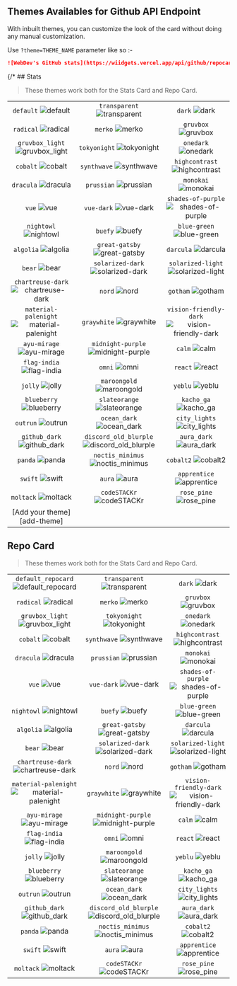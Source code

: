 ## Themes Availables for Github API Endpoint




With inbuilt themes, you can customize the look of the card without doing any manual customization.

Use `?theme=THEME_NAME` parameter like so :-

```md
![WebDev's GitHub stats](https://wiidgets.vercel.app/api/github/repocard?owner=dscjisu&repo=WebDev&theme=transparent)
```

{/* ## Stats

> These themes work both for the Stats Card and Repo Card.

| | | |
| :--: | :--: | :--: |
| `default` ![default][default] | `transparent` ![transparent][transparent] | `dark` ![dark][dark] |
| `radical` ![radical][radical] | `merko` ![merko][merko] | `gruvbox` ![gruvbox][gruvbox] |
| `gruvbox_light` ![gruvbox_light][gruvbox_light] | `tokyonight` ![tokyonight][tokyonight] | `onedark` ![onedark][onedark] |
| `cobalt` ![cobalt][cobalt] | `synthwave` ![synthwave][synthwave] | `highcontrast` ![highcontrast][highcontrast] |
| `dracula` ![dracula][dracula] | `prussian` ![prussian][prussian] | `monokai` ![monokai][monokai] |
| `vue` ![vue][vue] | `vue-dark` ![vue-dark][vue-dark] | `shades-of-purple` ![shades-of-purple][shades-of-purple] |
| `nightowl` ![nightowl][nightowl] | `buefy` ![buefy][buefy] | `blue-green` ![blue-green][blue-green] |
| `algolia` ![algolia][algolia] | `great-gatsby` ![great-gatsby][great-gatsby] | `darcula` ![darcula][darcula] |
| `bear` ![bear][bear] | `solarized-dark` ![solarized-dark][solarized-dark] | `solarized-light` ![solarized-light][solarized-light] |
| `chartreuse-dark` ![chartreuse-dark][chartreuse-dark] | `nord` ![nord][nord] | `gotham` ![gotham][gotham] |
| `material-palenight` ![material-palenight][material-palenight] | `graywhite` ![graywhite][graywhite] | `vision-friendly-dark` ![vision-friendly-dark][vision-friendly-dark] |
| `ayu-mirage` ![ayu-mirage][ayu-mirage] | `midnight-purple` ![midnight-purple][midnight-purple] | `calm` ![calm][calm] |
| `flag-india` ![flag-india][flag-india] | `omni` ![omni][omni] | `react` ![react][react] |
| `jolly` ![jolly][jolly] | `maroongold` ![maroongold][maroongold] | `yeblu` ![yeblu][yeblu] |
| `blueberry` ![blueberry][blueberry] | `slateorange` ![slateorange][slateorange] | `kacho_ga` ![kacho_ga][kacho_ga] |
| `outrun` ![outrun][outrun] | `ocean_dark` ![ocean_dark][ocean_dark] | `city_lights` ![city_lights][city_lights] |
| `github_dark` ![github_dark][github_dark] | `discord_old_blurple` ![discord_old_blurple][discord_old_blurple] | `aura_dark` ![aura_dark][aura_dark] |
| `panda` ![panda][panda] | `noctis_minimus` ![noctis_minimus][noctis_minimus] | `cobalt2` ![cobalt2][cobalt2] |
| `swift` ![swift][swift] | `aura` ![aura][aura] | `apprentice` ![apprentice][apprentice] |
| `moltack` ![moltack][moltack] | `codeSTACKr` ![codeSTACKr][codeSTACKr] | `rose_pine` ![rose_pine][rose_pine] |
| [Add your theme][add-theme] | | | */}

## Repo Card

> These themes work both for the Stats Card and Repo Card.

| | | |
| :--: | :--: | :--: |
| `default_repocard` ![default_repocard][default_repocard_repo] | `transparent` ![transparent][transparent_repo] | `dark` ![dark][dark_repo] |
| `radical` ![radical][radical_repo] | `merko` ![merko][merko_repo] | `gruvbox` ![gruvbox][gruvbox_repo] |
| `gruvbox_light` ![gruvbox_light][gruvbox_light_repo] | `tokyonight` ![tokyonight][tokyonight_repo] | `onedark` ![onedark][onedark_repo] |
| `cobalt` ![cobalt][cobalt_repo] | `synthwave` ![synthwave][synthwave_repo] | `highcontrast` ![highcontrast][highcontrast_repo] |
| `dracula` ![dracula][dracula_repo] | `prussian` ![prussian][prussian_repo] | `monokai` ![monokai][monokai_repo] |
| `vue` ![vue][vue_repo] | `vue-dark` ![vue-dark][vue-dark_repo] | `shades-of-purple` ![shades-of-purple][shades-of-purple_repo] |
| `nightowl` ![nightowl][nightowl_repo] | `buefy` ![buefy][buefy_repo] | `blue-green` ![blue-green][blue-green_repo] |
| `algolia` ![algolia][algolia_repo] | `great-gatsby` ![great-gatsby][great-gatsby_repo] | `darcula` ![darcula][darcula_repo] |
| `bear` ![bear][bear_repo] | `solarized-dark` ![solarized-dark][solarized-dark_repo] | `solarized-light` ![solarized-light][solarized-light_repo] |
| `chartreuse-dark` ![chartreuse-dark][chartreuse-dark_repo] | `nord` ![nord][nord_repo] | `gotham` ![gotham][gotham_repo] |
| `material-palenight` ![material-palenight][material-palenight_repo] | `graywhite` ![graywhite][graywhite_repo] | `vision-friendly-dark` ![vision-friendly-dark][vision-friendly-dark_repo] |
| `ayu-mirage` ![ayu-mirage][ayu-mirage_repo] | `midnight-purple` ![midnight-purple][midnight-purple_repo] | `calm` ![calm][calm_repo] |
| `flag-india` ![flag-india][flag-india_repo] | `omni` ![omni][omni_repo] | `react` ![react][react_repo] |
| `jolly` ![jolly][jolly_repo] | `maroongold` ![maroongold][maroongold_repo] | `yeblu` ![yeblu][yeblu_repo] |
| `blueberry` ![blueberry][blueberry_repo] | `slateorange` ![slateorange][slateorange_repo] | `kacho_ga` ![kacho_ga][kacho_ga_repo] |
| `outrun` ![outrun][outrun_repo] | `ocean_dark` ![ocean_dark][ocean_dark_repo] | `city_lights` ![city_lights][city_lights_repo] |
| `github_dark` ![github_dark][github_dark_repo] | `discord_old_blurple` ![discord_old_blurple][discord_old_blurple_repo] | `aura_dark` ![aura_dark][aura_dark_repo] |
| `panda` ![panda][panda_repo] | `noctis_minimus` ![noctis_minimus][noctis_minimus_repo] | `cobalt2` ![cobalt2][cobalt2_repo] |
| `swift` ![swift][swift_repo] | `aura` ![aura][aura_repo] | `apprentice` ![apprentice][apprentice_repo] |
| `moltack` ![moltack][moltack_repo] | `codeSTACKr` ![codeSTACKr][codeSTACKr_repo] | `rose_pine` ![rose_pine][rose_pine_repo] |


[default]: https://wiidgets.vercel.app/api/github/repocard?owner=dscjisu&repo=WebDev&theme=default
[default_repocard]: https://wiidgets.vercel.app/api/github/repocard?owner=dscjisu&repo=WebDev&theme=default_repocard
[transparent]: https://wiidgets.vercel.app/api/github/repocard?owner=dscjisu&repo=WebDev&theme=transparent
[dark]: https://wiidgets.vercel.app/api/github/repocard?owner=dscjisu&repo=WebDev&theme=dark
[radical]: https://wiidgets.vercel.app/api/github/repocard?owner=dscjisu&repo=WebDev&theme=radical
[merko]: https://wiidgets.vercel.app/api/github/repocard?owner=dscjisu&repo=WebDev&theme=merko
[gruvbox]: https://wiidgets.vercel.app/api/github/repocard?owner=dscjisu&repo=WebDev&theme=gruvbox
[gruvbox_light]: https://wiidgets.vercel.app/api/github/repocard?owner=dscjisu&repo=WebDev&theme=gruvbox_light
[tokyonight]: https://wiidgets.vercel.app/api/github/repocard?owner=dscjisu&repo=WebDev&theme=tokyonight
[onedark]: https://wiidgets.vercel.app/api/github/repocard?owner=dscjisu&repo=WebDev&theme=onedark
[cobalt]: https://wiidgets.vercel.app/api/github/repocard?owner=dscjisu&repo=WebDev&theme=cobalt
[synthwave]: https://wiidgets.vercel.app/api/github/repocard?owner=dscjisu&repo=WebDev&theme=synthwave
[highcontrast]: https://wiidgets.vercel.app/api/github/repocard?owner=dscjisu&repo=WebDev&theme=highcontrast
[dracula]: https://wiidgets.vercel.app/api/github/repocard?owner=dscjisu&repo=WebDev&theme=dracula
[prussian]: https://wiidgets.vercel.app/api/github/repocard?owner=dscjisu&repo=WebDev&theme=prussian
[monokai]: https://wiidgets.vercel.app/api/github/repocard?owner=dscjisu&repo=WebDev&theme=monokai
[vue]: https://wiidgets.vercel.app/api/github/repocard?owner=dscjisu&repo=WebDev&theme=vue
[vue-dark]: https://wiidgets.vercel.app/api/github/repocard?owner=dscjisu&repo=WebDev&theme=vue-dark
[shades-of-purple]: https://wiidgets.vercel.app/api/github/repocard?owner=dscjisu&repo=WebDev&theme=shades-of-purple
[nightowl]: https://wiidgets.vercel.app/api/github/repocard?owner=dscjisu&repo=WebDev&theme=nightowl
[buefy]: https://wiidgets.vercel.app/api/github/repocard?owner=dscjisu&repo=WebDev&theme=buefy
[blue-green]: https://wiidgets.vercel.app/api/github/repocard?owner=dscjisu&repo=WebDev&theme=blue-green
[algolia]: https://wiidgets.vercel.app/api/github/repocard?owner=dscjisu&repo=WebDev&theme=algolia
[great-gatsby]: https://wiidgets.vercel.app/api/github/repocard?owner=dscjisu&repo=WebDev&theme=great-gatsby
[darcula]: https://wiidgets.vercel.app/api/github/repocard?owner=dscjisu&repo=WebDev&theme=darcula
[bear]: https://wiidgets.vercel.app/api/github/repocard?owner=dscjisu&repo=WebDev&theme=bear
[solarized-dark]: https://wiidgets.vercel.app/api/github/repocard?owner=dscjisu&repo=WebDev&theme=solarized-dark
[solarized-light]: https://wiidgets.vercel.app/api/github/repocard?owner=dscjisu&repo=WebDev&theme=solarized-light
[chartreuse-dark]: https://wiidgets.vercel.app/api/github/repocard?owner=dscjisu&repo=WebDev&theme=chartreuse-dark
[nord]: https://wiidgets.vercel.app/api/github/repocard?owner=dscjisu&repo=WebDev&theme=nord
[gotham]: https://wiidgets.vercel.app/api/github/repocard?owner=dscjisu&repo=WebDev&theme=gotham
[material-palenight]: https://wiidgets.vercel.app/api/github/repocard?owner=dscjisu&repo=WebDev&theme=material-palenight
[graywhite]: https://wiidgets.vercel.app/api/github/repocard?owner=dscjisu&repo=WebDev&theme=graywhite
[vision-friendly-dark]: https://wiidgets.vercel.app/api/github/repocard?owner=dscjisu&repo=WebDev&theme=vision-friendly-dark
[ayu-mirage]: https://wiidgets.vercel.app/api/github/repocard?owner=dscjisu&repo=WebDev&theme=ayu-mirage
[midnight-purple]: https://wiidgets.vercel.app/api/github/repocard?owner=dscjisu&repo=WebDev&theme=midnight-purple
[calm]: https://wiidgets.vercel.app/api/github/repocard?owner=dscjisu&repo=WebDev&theme=calm
[flag-india]: https://wiidgets.vercel.app/api/github/repocard?owner=dscjisu&repo=WebDev&theme=flag-india
[omni]: https://wiidgets.vercel.app/api/github/repocard?owner=dscjisu&repo=WebDev&theme=omni
[react]: https://wiidgets.vercel.app/api/github/repocard?owner=dscjisu&repo=WebDev&theme=react
[jolly]: https://wiidgets.vercel.app/api/github/repocard?owner=dscjisu&repo=WebDev&theme=jolly
[maroongold]: https://wiidgets.vercel.app/api/github/repocard?owner=dscjisu&repo=WebDev&theme=maroongold
[yeblu]: https://wiidgets.vercel.app/api/github/repocard?owner=dscjisu&repo=WebDev&theme=yeblu
[blueberry]: https://wiidgets.vercel.app/api/github/repocard?owner=dscjisu&repo=WebDev&theme=blueberry
[slateorange]: https://wiidgets.vercel.app/api/github/repocard?owner=dscjisu&repo=WebDev&theme=slateorange
[kacho_ga]: https://wiidgets.vercel.app/api/github/repocard?owner=dscjisu&repo=WebDev&theme=kacho_ga
[outrun]: https://wiidgets.vercel.app/api/github/repocard?owner=dscjisu&repo=WebDev&theme=outrun
[ocean_dark]: https://wiidgets.vercel.app/api/github/repocard?owner=dscjisu&repo=WebDev&theme=ocean_dark
[city_lights]: https://wiidgets.vercel.app/api/github/repocard?owner=dscjisu&repo=WebDev&theme=city_lights
[github_dark]: https://wiidgets.vercel.app/api/github/repocard?owner=dscjisu&repo=WebDev&theme=github_dark
[discord_old_blurple]: https://wiidgets.vercel.app/api/github/repocard?owner=dscjisu&repo=WebDev&theme=discord_old_blurple
[aura_dark]: https://wiidgets.vercel.app/api/github/repocard?owner=dscjisu&repo=WebDev&theme=aura_dark
[panda]: https://wiidgets.vercel.app/api/github/repocard?owner=dscjisu&repo=WebDev&theme=panda
[noctis_minimus]: https://wiidgets.vercel.app/api/github/repocard?owner=dscjisu&repo=WebDev&theme=noctis_minimus
[cobalt2]: https://wiidgets.vercel.app/api/github/repocard?owner=dscjisu&repo=WebDev&theme=cobalt2
[swift]: https://wiidgets.vercel.app/api/github/repocard?owner=dscjisu&repo=WebDev&theme=swift
[aura]: https://wiidgets.vercel.app/api/github/repocard?owner=dscjisu&repo=WebDev&theme=aura
[apprentice]: https://wiidgets.vercel.app/api/github/repocard?owner=dscjisu&repo=WebDev&theme=apprentice
[moltack]: https://wiidgets.vercel.app/api/github/repocard?owner=dscjisu&repo=WebDev&theme=moltack
[codeSTACKr]: https://wiidgets.vercel.app/api/github/repocard?owner=dscjisu&repo=WebDev&theme=codeSTACKr
[rose_pine]: https://wiidgets.vercel.app/api/github/repocard?owner=dscjisu&repo=WebDev&theme=rose_pine


[default_repo]: https://wiidgets.vercel.app/api/github/repocard?owner=dscjisu&repo=WebDev&theme=default
[default_repocard_repo]: https://wiidgets.vercel.app/api/github/repocard?owner=dscjisu&repo=WebDev&theme=default_repocard
[transparent_repo]: https://wiidgets.vercel.app/api/github/repocard?owner=dscjisu&repo=WebDev&theme=transparent
[dark_repo]: https://wiidgets.vercel.app/api/github/repocard?owner=dscjisu&repo=WebDev&theme=dark
[radical_repo]: https://wiidgets.vercel.app/api/github/repocard?owner=dscjisu&repo=WebDev&theme=radical
[merko_repo]: https://wiidgets.vercel.app/api/github/repocard?owner=dscjisu&repo=WebDev&theme=merko
[gruvbox_repo]: https://wiidgets.vercel.app/api/github/repocard?owner=dscjisu&repo=WebDev&theme=gruvbox
[gruvbox_light_repo]: https://wiidgets.vercel.app/api/github/repocard?owner=dscjisu&repo=WebDev&theme=gruvbox_light
[tokyonight_repo]: https://wiidgets.vercel.app/api/github/repocard?owner=dscjisu&repo=WebDev&theme=tokyonight
[onedark_repo]: https://wiidgets.vercel.app/api/github/repocard?owner=dscjisu&repo=WebDev&theme=onedark
[cobalt_repo]: https://wiidgets.vercel.app/api/github/repocard?owner=dscjisu&repo=WebDev&theme=cobalt
[synthwave_repo]: https://wiidgets.vercel.app/api/github/repocard?owner=dscjisu&repo=WebDev&theme=synthwave
[highcontrast_repo]: https://wiidgets.vercel.app/api/github/repocard?owner=dscjisu&repo=WebDev&theme=highcontrast
[dracula_repo]: https://wiidgets.vercel.app/api/github/repocard?owner=dscjisu&repo=WebDev&theme=dracula
[prussian_repo]: https://wiidgets.vercel.app/api/github/repocard?owner=dscjisu&repo=WebDev&theme=prussian
[monokai_repo]: https://wiidgets.vercel.app/api/github/repocard?owner=dscjisu&repo=WebDev&theme=monokai
[vue_repo]: https://wiidgets.vercel.app/api/github/repocard?owner=dscjisu&repo=WebDev&theme=vue
[vue-dark_repo]: https://wiidgets.vercel.app/api/github/repocard?owner=dscjisu&repo=WebDev&theme=vue-dark
[shades-of-purple_repo]: https://wiidgets.vercel.app/api/github/repocard?owner=dscjisu&repo=WebDev&theme=shades-of-purple
[nightowl_repo]: https://wiidgets.vercel.app/api/github/repocard?owner=dscjisu&repo=WebDev&theme=nightowl
[buefy_repo]: https://wiidgets.vercel.app/api/github/repocard?owner=dscjisu&repo=WebDev&theme=buefy
[blue-green_repo]: https://wiidgets.vercel.app/api/github/repocard?owner=dscjisu&repo=WebDev&theme=blue-green
[algolia_repo]: https://wiidgets.vercel.app/api/github/repocard?owner=dscjisu&repo=WebDev&theme=algolia
[great-gatsby_repo]: https://wiidgets.vercel.app/api/github/repocard?owner=dscjisu&repo=WebDev&theme=great-gatsby
[darcula_repo]: https://wiidgets.vercel.app/api/github/repocard?owner=dscjisu&repo=WebDev&theme=darcula
[bear_repo]: https://wiidgets.vercel.app/api/github/repocard?owner=dscjisu&repo=WebDev&theme=bear
[solarized-dark_repo]: https://wiidgets.vercel.app/api/github/repocard?owner=dscjisu&repo=WebDev&theme=solarized-dark
[solarized-light_repo]: https://wiidgets.vercel.app/api/github/repocard?owner=dscjisu&repo=WebDev&theme=solarized-light
[chartreuse-dark_repo]: https://wiidgets.vercel.app/api/github/repocard?owner=dscjisu&repo=WebDev&theme=chartreuse-dark
[nord_repo]: https://wiidgets.vercel.app/api/github/repocard?owner=dscjisu&repo=WebDev&theme=nord
[gotham_repo]: https://wiidgets.vercel.app/api/github/repocard?owner=dscjisu&repo=WebDev&theme=gotham
[material-palenight_repo]: https://wiidgets.vercel.app/api/github/repocard?owner=dscjisu&repo=WebDev&theme=material-palenight
[graywhite_repo]: https://wiidgets.vercel.app/api/github/repocard?owner=dscjisu&repo=WebDev&theme=graywhite
[vision-friendly-dark_repo]: https://wiidgets.vercel.app/api/github/repocard?owner=dscjisu&repo=WebDev&theme=vision-friendly-dark
[ayu-mirage_repo]: https://wiidgets.vercel.app/api/github/repocard?owner=dscjisu&repo=WebDev&theme=ayu-mirage
[midnight-purple_repo]: https://wiidgets.vercel.app/api/github/repocard?owner=dscjisu&repo=WebDev&theme=midnight-purple
[calm_repo]: https://wiidgets.vercel.app/api/github/repocard?owner=dscjisu&repo=WebDev&theme=calm
[flag-india_repo]: https://wiidgets.vercel.app/api/github/repocard?owner=dscjisu&repo=WebDev&theme=flag-india
[omni_repo]: https://wiidgets.vercel.app/api/github/repocard?owner=dscjisu&repo=WebDev&theme=omni
[react_repo]: https://wiidgets.vercel.app/api/github/repocard?owner=dscjisu&repo=WebDev&theme=react
[jolly_repo]: https://wiidgets.vercel.app/api/github/repocard?owner=dscjisu&repo=WebDev&theme=jolly
[maroongold_repo]: https://wiidgets.vercel.app/api/github/repocard?owner=dscjisu&repo=WebDev&theme=maroongold
[yeblu_repo]: https://wiidgets.vercel.app/api/github/repocard?owner=dscjisu&repo=WebDev&theme=yeblu
[blueberry_repo]: https://wiidgets.vercel.app/api/github/repocard?owner=dscjisu&repo=WebDev&theme=blueberry
[slateorange_repo]: https://wiidgets.vercel.app/api/github/repocard?owner=dscjisu&repo=WebDev&theme=slateorange
[kacho_ga_repo]: https://wiidgets.vercel.app/api/github/repocard?owner=dscjisu&repo=WebDev&theme=kacho_ga
[outrun_repo]: https://wiidgets.vercel.app/api/github/repocard?owner=dscjisu&repo=WebDev&theme=outrun
[ocean_dark_repo]: https://wiidgets.vercel.app/api/github/repocard?owner=dscjisu&repo=WebDev&theme=ocean_dark
[city_lights_repo]: https://wiidgets.vercel.app/api/github/repocard?owner=dscjisu&repo=WebDev&theme=city_lights
[github_dark_repo]: https://wiidgets.vercel.app/api/github/repocard?owner=dscjisu&repo=WebDev&theme=github_dark
[discord_old_blurple_repo]: https://wiidgets.vercel.app/api/github/repocard?owner=dscjisu&repo=WebDev&theme=discord_old_blurple
[aura_dark_repo]: https://wiidgets.vercel.app/api/github/repocard?owner=dscjisu&repo=WebDev&theme=aura_dark
[panda_repo]: https://wiidgets.vercel.app/api/github/repocard?owner=dscjisu&repo=WebDev&theme=panda
[noctis_minimus_repo]: https://wiidgets.vercel.app/api/github/repocard?owner=dscjisu&repo=WebDev&theme=noctis_minimus
[cobalt2_repo]: https://wiidgets.vercel.app/api/github/repocard?owner=dscjisu&repo=WebDev&theme=cobalt2
[swift_repo]: https://wiidgets.vercel.app/api/github/repocard?owner=dscjisu&repo=WebDev&theme=swift
[aura_repo]: https://wiidgets.vercel.app/api/github/repocard?owner=dscjisu&repo=WebDev&theme=aura
[apprentice_repo]: https://wiidgets.vercel.app/api/github/repocard?owner=dscjisu&repo=WebDev&theme=apprentice
[moltack_repo]: https://wiidgets.vercel.app/api/github/repocard?owner=dscjisu&repo=WebDev&theme=moltack
[codeSTACKr_repo]: https://wiidgets.vercel.app/api/github/repocard?owner=dscjisu&repo=WebDev&theme=codeSTACKr
[rose_pine_repo]: https://wiidgets.vercel.app/api/github/repocard?owner=dscjisu&repo=WebDev&theme=rose_pine